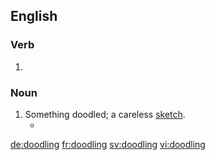 ==English==

===Verb===
{{head|en|present participle}}

# {{present participle of|doodle|lang=en}}

===Noun===
{{en-noun}}

# Something doodled; a careless [[sketch]].
#* {{quote-news|year=2009|date=August 9|author=Michael Shae|title=Wilde’s Library|work=New York Times|url=http://www.nytimes.com/2009/08/09/books/review/Shae-t.html
|passage=So the persistent researcher may still track down at least a few of Wilde’s own annotations and '''doodlings''' and wine stains and broken spines, parsing them for whatever they may reveal. }}

[[de:doodling]]
[[fr:doodling]]
[[sv:doodling]]
[[vi:doodling]]
